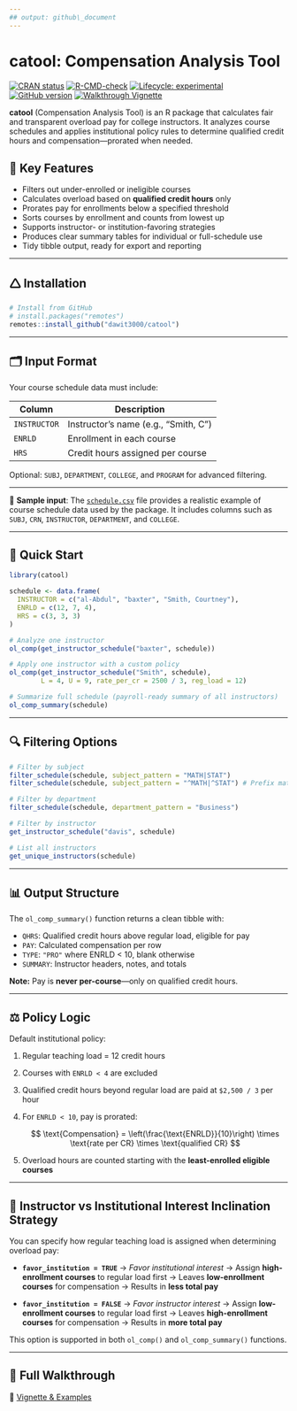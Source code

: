 ```yaml
---
## output: github\_document
---
```

# catool: Compensation Analysis Tool

[![CRAN status](https://www.r-pkg.org/badges/version/catool)](https://CRAN.R-project.org/package=catool)
[![R-CMD-check](https://github.com/dawit3000/catool/actions/workflows/R-CMD-check.yaml/badge.svg)](https://github.com/dawit3000/catool/actions/workflows/R-CMD-check.yaml)
[![Lifecycle: experimental](https://img.shields.io/badge/lifecycle-experimental-orange.svg)](https://lifecycle.r-lib.org/articles/stages.html#experimental)
[![GitHub version](https://img.shields.io/github/v/tag/dawit3000/catool?label=GitHub\&logo=github)](https://github.com/dawit3000/catool)
[![Walkthrough Vignette](https://img.shields.io/badge/docs-walkthrough-blue)](https://dawit3000.github.io/catool/articles/catool-walkthrough.html)

**catool** (Compensation Analysis Tool) is an R package that calculates fair and transparent overload pay for college instructors. It analyzes course schedules and applies institutional policy rules to determine qualified credit hours and compensation—prorated when needed.

## 🔧 Key Features

* Filters out under-enrolled or ineligible courses
* Calculates overload based on **qualified credit hours** only
* Prorates pay for enrollments below a specified threshold
* Sorts courses by enrollment and counts from lowest up
* Supports instructor- or institution-favoring strategies
* Produces clear summary tables for individual or full-schedule use
* Tidy tibble output, ready for export and reporting

---

## 🛆 Installation

```r
# Install from GitHub
# install.packages("remotes")
remotes::install_github("dawit3000/catool")
```

---

## 🗂️ Input Format

Your course schedule data must include:

| Column       | Description                          |
| ------------ | ------------------------------------ |
| `INSTRUCTOR` | Instructor’s name (e.g., "Smith, C") |
| `ENRLD`      | Enrollment in each course            |
| `HRS`        | Credit hours assigned per course     |

Optional: `SUBJ`, `DEPARTMENT`, `COLLEGE`, and `PROGRAM` for advanced filtering.

---

📂 **Sample input**:
The [`schedule.csv`](https://raw.githubusercontent.com/dawit3000/catool/master/inst/extdata/schedule.csv) file provides a realistic example of course schedule data used by the package. It includes columns such as `SUBJ`, `CRN`, `INSTRUCTOR`, `DEPARTMENT`, and `COLLEGE`.

---

## 🧪 Quick Start

```r
library(catool)

schedule <- data.frame(
  INSTRUCTOR = c("al-Abdul", "baxter", "Smith, Courtney"),
  ENRLD = c(12, 7, 4),
  HRS = c(3, 3, 3)
)

# Analyze one instructor
ol_comp(get_instructor_schedule("baxter", schedule))

# Apply one instructor with a custom policy
ol_comp(get_instructor_schedule("Smith", schedule),
        L = 4, U = 9, rate_per_cr = 2500 / 3, reg_load = 12)

# Summarize full schedule (payroll-ready summary of all instructors)
ol_comp_summary(schedule)
```

---

## 🔍 Filtering Options

```r
# Filter by subject
filter_schedule(schedule, subject_pattern = "MATH|STAT")
filter_schedule(schedule, subject_pattern = "^MATH|^STAT") # Prefix match

# Filter by department
filter_schedule(schedule, department_pattern = "Business")

# Filter by instructor
get_instructor_schedule("davis", schedule)

# List all instructors
get_unique_instructors(schedule)
```

---

## 📊 Output Structure

The `ol_comp_summary()` function returns a clean tibble with:

* `QHRS`: Qualified credit hours above regular load, eligible for pay
* `PAY`: Calculated compensation per row
* `TYPE`: `"PRO"` where ENRLD < 10, blank otherwise
* `SUMMARY`: Instructor headers, notes, and totals

**Note:** Pay is **never per-course**—only on qualified credit hours.

---

## ⚖️ Policy Logic

Default institutional policy:

1. Regular teaching load = 12 credit hours

2. Courses with `ENRLD < 4` are excluded

3. Qualified credit hours beyond regular load are paid at `$2,500 / 3` per hour

4. For `ENRLD < 10`, pay is prorated:

   $$
   \text{Compensation} = \left(\frac{\text{ENRLD}}{10}\right) \times \text{rate per CR} \times \text{qualified CR}
   $$

5. Overload hours are counted starting with the **least-enrolled eligible courses**

---

## 🤮 Instructor vs Institutional Interest Inclination Strategy

You can specify how regular teaching load is assigned when determining overload pay:

* **`favor_institution = TRUE`** → *Favor institutional interest*
  → Assign **high-enrollment courses** to regular load first
  → Leaves **low-enrollment courses** for compensation
  → Results in **less total pay**

* **`favor_institution = FALSE`** → *Favor instructor interest*
  → Assign **low-enrollment courses** to regular load first
  → Leaves **high-enrollment courses** for compensation
  → Results in **more total pay**

This option is supported in both `ol_comp()` and `ol_comp_summary()` functions.

---

## 📖 Full Walkthrough

🔗 [Vignette & Examples](https://dawit3000.github.io/catool/articles/catool-walkthrough.html)

